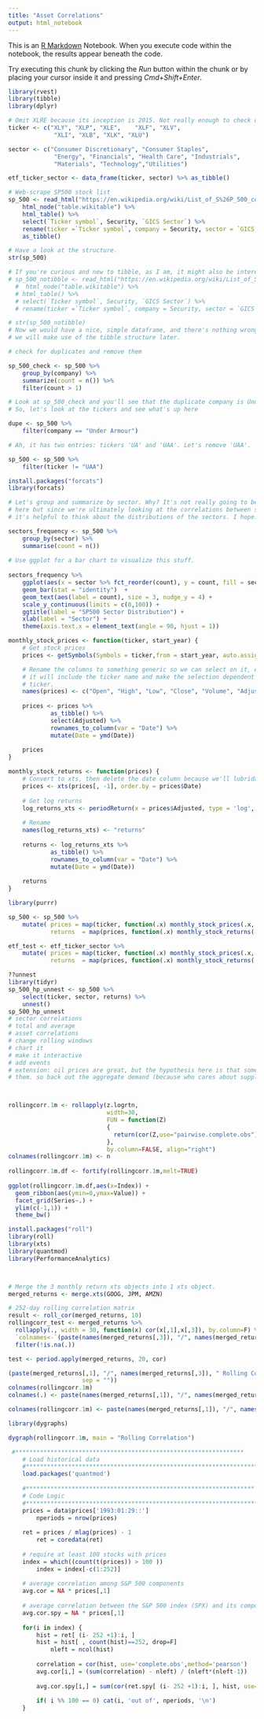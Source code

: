 ```yaml
---
title: "Asset Correlations"
output: html_notebook
---
```


This is an [R Markdown](http://rmarkdown.rstudio.com) Notebook. When you execute code within the notebook, the results appear beneath the code. 

Try executing this chunk by clicking the *Run* button within the chunk or by placing your cursor inside it and pressing *Cmd+Shift+Enter*. 

```r
library(rvest)
library(tibble)
library(dplyr)

# Omit XLRE because its inception is 2015. Not really enough to check out long term monthly correlations
ticker <- c("XLY", "XLP", "XLE",	"XLF", "XLV",	
             "XLI", "XLB", "XLK", "XLU")	

sector <- c("Consumer Discretionary", "Consumer Staples", 
             "Energy", "Financials", "Health Care", "Industrials", 
             "Materials", "Technology","Utilities")

etf_ticker_sector <- data_frame(ticker, sector) %>% as_tibble()

# Web-scrape SP500 stock list
sp_500 <- read_html("https://en.wikipedia.org/wiki/List_of_S%26P_500_companies") %>%
    html_node("table.wikitable") %>%
    html_table() %>%
    select(`Ticker symbol`, Security, `GICS Sector`) %>%
    rename(ticker =`Ticker symbol`, company = Security, sector = `GICS Sector`) %>% 
    as_tibble()

# Have a look at the structure.
str(sp_500)

# If you're curious and new to tibble, as I am, it might also be interestingt to run the commands below, to see how things change if we remove the as_tibble() function
# sp_500_notibble <- read_html("https://en.wikipedia.org/wiki/List_of_S%26P_500_companies") %>%
  #  html_node("table.wikitable") %>%
  # html_table() %>%
  # select(`Ticker symbol`, Security, `GICS Sector`) %>%
  # rename(ticker =`Ticker symbol`, company = Security, sector = `GICS Sector`) %>% 

# str(sp_500_notibble)
# Now we would have a nice, simple dataframe, and there's nothing wrong with that! But, 
# we will make use of the tibble structure later. 

```

```r
# check for duplicates and remove them

sp_500_check <- sp_500 %>%
    group_by(company) %>%
    summarize(count = n()) %>%
    filter(count > 1)

# Look at sp_500_check and you'll see that the duplicate company is Under Armour
# So, let's look at the tickers and see what's up here

dupe <- sp_500 %>% 
    filter(company == "Under Armour")

# Ah, it has two entries: tickers 'UA' and 'UAA'. Let's remove 'UAA'.

sp_500 <- sp_500 %>% 
    filter(ticker != "UAA")
```


```r
install.packages("forcats")
library(forcats)

# Let's group and summarize by sector. Why? It's not really going to be crucial to our project
# here but since we're ultimately looking at the correlations between sectors and the index
# it's helpful to think about the distributions of the sectors. I hope. 

sectors_frequency <- sp_500 %>%
    group_by(sector) %>%
    summarise(count = n()) 
    
# Use ggplot for a bar chart to visualize this stuff.
 
sectors_frequency %>% 
    ggplot(aes(x = sector %>% fct_reorder(count), y = count, fill = sector)) + 
    geom_bar(stat = "identity")  +
    geom_text(aes(label = count), size = 3, nudge_y = 4) + 
    scale_y_continuous(limits = c(0,100)) +
    ggtitle(label = "SP500 Sector Distribution") +
    xlab(label = "Sector") +
    theme(axis.text.x = element_text(angle = 90, hjust = 1)) 
```

```r
monthly_stock_prices <- function(ticker, start_year) {
    # Get stock prices
    prices <- getSymbols(Symbols = ticker,from = start_year, auto.assign = FALSE)

    # Rename the columns to something generic so we can select on it, else
    # it will include the ticker name and make the selection dependent on the
    # ticker. 
    names(prices) <- c("Open", "High", "Low", "Close", "Volume", "Adjusted")
    
    prices <- prices %>%
            as_tibble() %>% 
            select(Adjusted) %>% 
            rownames_to_column(var = "Date") %>%
            mutate(Date = ymd(Date))
    
    prices
}

```

```r

monthly_stock_returns <- function(prices) {
    # Convert to xts, then delete the date column because we'll lubridate to recreate it how we want.
    prices <- xts(prices[, -1], order.by = prices$Date)
    
    # Get log returns
    log_returns_xts <- periodReturn(x = prices$Adjusted, type = 'log', period = 'monthly')
    
    # Rename
    names(log_returns_xts) <- "returns"
    
    returns <- log_returns_xts %>%
            as_tibble() %>%
            rownames_to_column(var = "Date") %>%
            mutate(Date = ymd(Date)) 
        
    returns
}

library(purrr)

sp_500 <- sp_500 %>%
    mutate( prices = map(ticker, function(.x) monthly_stock_prices(.x, "2006-10-01")),
            returns  = map(prices, function(.x) monthly_stock_returns(.x)))

etf_test <- etf_ticker_sector %>%
    mutate( prices = map(ticker, function(.x) monthly_stock_prices(.x, "2006-10-01")),
            returns  = map(prices, function(.x) monthly_stock_returns(.x)))

```

```r
??unnest
library(tidyr)
sp_500_hp_unnest <- sp_500 %>%
    select(ticker, sector, returns) %>%
    unnest()
sp_500_hp_unnest
# sector correlations
# total and average
# asset correlations
# change rolling windows
# chart it
# make it interactive
# add events
# extension: oil prices are great, but the hypothesis here is that something is driving
# them. so back out the aggregate demand (because who cares about supply)



rollingcorr.1m <- rollapply(z.logrtn,
                            width=30,
                            FUN = function(Z)
                            {
                              return(cor(Z,use="pairwise.complete.obs")[ut])
                            },
                            by.column=FALSE, align="right")
colnames(rollingcorr.1m) <- n
 
rollingcorr.1m.df <- fortify(rollingcorr.1m,melt=TRUE)
 
ggplot(rollingcorr.1m.df,aes(x=Index)) +
  geom_ribbon(aes(ymin=0,ymax=Value)) +
  facet_grid(Series~.) +
  ylim(c(-1,1)) +
  theme_bw()
```


```r
install.packages("roll")
library(roll)
library(xts)
library(quantmod)
library(PerformanceAnalytics)



# Merge the 3 monthly return xts objects into 1 xts object.
merged_returns <- merge.xts(GOOG, JPM, AMZN)

# 252-day rolling correlation matrix
result <- roll_cor(merged_returns, 10)
rollingcorr_test <- merged_returns %>% 
  rollapply(., width = 30, function(x) cor(x[,1],x[,3]), by.column=F) %>% 
  `colnames<-`(paste(names(merged_returns[,3]), "/", names(merged_returns[,1]), "Rolling Correlation")) %>% filter(c(-1:-30), ?? ) %>%  
  filter(!is.na(.))

test <- period.apply(merged_returns, 20, cor)

(paste(merged_returns[,1], "/", names(merged_returns[,3]), " Rolling Corr", 
                     sep = ""))
colnames(rollingcorr.1m)
colnames(.) <- paste(names(merged_returns[,1]), "/", names(merged_returns[,3]), " Rolling Corr", sep = "")

colnames(rollingcorr.1m) <- paste(names(merged_returns[,1]), "/", names(merged_returns[,3]), " Rolling Corr", sep = "")

library(dygraphs)

dygraph(rollingcorr.1m, main = "Rolling Correlation")           
```

```r
 #*****************************************************************
    # Load historical data
    #****************************************************************** 
    load.packages('quantmod')
     
    #*****************************************************************
    # Code Logic
    #****************************************************************** 
    prices = data$prices['1993:01:29::']  
        nperiods = nrow(prices)
             
    ret = prices / mlag(prices) - 1
        ret = coredata(ret)
         
    # require at least 100 stocks with prices
    index = which((count(t(prices)) > 100 ))
        index = index[-c(1:252)]
         
    # average correlation among S&P 500 components
    avg.cor = NA * prices[,1]
     
    # average correlation between the S&P 500 index (SPX) and its component stocks
    avg.cor.spy = NA * prices[,1]
     
    for(i in index) {
        hist = ret[ (i- 252 +1):i, ]
        hist = hist[ , count(hist)==252, drop=F]
            nleft = ncol(hist)
         
        correlation = cor(hist, use='complete.obs',method='pearson')
        avg.cor[i,] = (sum(correlation) - nleft) / (nleft*(nleft-1))
         
        avg.cor.spy[i,] = sum(cor(ret.spy[ (i- 252 +1):i, ], hist, use='complete.obs',method='pearson')) / nleft
         
        if( i %% 100 == 0) cat(i, 'out of', nperiods, '\n')
    }
```

